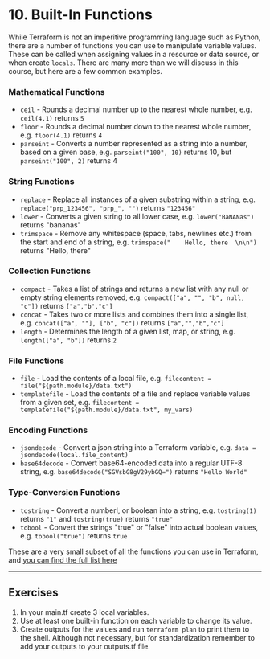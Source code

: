 # 10. Built-In Functions

While Terraform is not an imperitive programming language such as Python, there are a number of functions you can use to manipulate variable values. These can be called when assigning values in a resource or data source, or when create `locals`. There are many more than we will discuss in this course, but here are a few common examples.

### Mathematical Functions

- `ceil` - Rounds a decimal number up to the nearest whole number, e.g. `ceil(4.1)` returns `5`
- `floor` - Rounds a decimal number down to the nearest whole number, e.g. `floor(4.1)` returns `4`
- `parseint` - Converts a number represented as a string into a number, based on a given base, e.g. `parseint("100", 10)` returns 10, but `parseint("100", 2)` returns 4

### String Functions

- `replace` - Replace all instances of a given substring within a string, e.g. `replace("prp_123456", "prp_", "")` returns `"123456"`
- `lower` - Converts a given string to all lower case, e.g. `lower("BaNANas")` returns "bananas"
- `trimspace` - Remove any whitespace (space, tabs, newlines etc.) from the start and end of a string, e.g. `trimspace("    Hello, there  \n\n")` returns "Hello, there"

### Collection Functions

- `compact` - Takes a list of strings and returns a new list with any null or empty string elements removed, e.g. `compact(["a", "", "b", null, "c"])` returns `["a","b","c"]`
- `concat` - Takes two or more lists and combines them into a single list, e.g. `concat(["a", ""], ["b", "c"])` returns `["a","","b","c"]`
- `length` - Determines the length of a given list, map, or string, e.g. `length(["a", "b"])` returns `2`

### File Functions

- `file` - Load the contents of a local file, e.g. `filecontent = file("${path.module}/data.txt")`
- `templatefile` - Load the contents of a file and replace variable values from a given set, e.g. `filecontent = templatefile("${path.module}/data.txt", my_vars)`

### Encoding Functions

- `jsondecode` - Convert a json string into a Terraform variable, e.g. `data = jsondecode(local.file_content)`
- `base64decode` - Convert base64-encoded data into a regular UTF-8 string, e.g. `base64decode("SGVsbG8gV29ybGQ=")` returns `"Hello World"`

### Type-Conversion Functions

- `tostring` - Convert a numberl, or boolean into a string, e.g. `tostring(1)` returns `"1"` and `tostring(true)` returns `"true"`
- `tobool` - Convert the strings "true" or "false" into actual boolean values, e.g. `tobool("true")` returns `true`


These are a very small subset of all the functions you can use in Terraform, and [you can find the full list here](https://developer.hashicorp.com/terraform/language/functions)

---

## Exercises

1. In your main.tf create 3 local variables.
2. Use at least one built-in function on each variable to change its value.
3. Create outputs for the values and run `terraform plan` to print them to the shell. Although not necessary, but for standardization remember to add your outputs to your outputs.tf file.